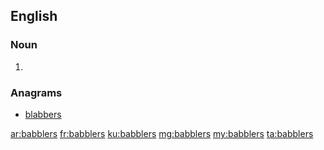 ==English==

===Noun===
{{head|en}}

# {{plural of|babbler}}

===Anagrams===
* [[blabbers#English|blabbers]]

[[ar:babblers]]
[[fr:babblers]]
[[ku:babblers]]
[[mg:babblers]]
[[my:babblers]]
[[ta:babblers]]